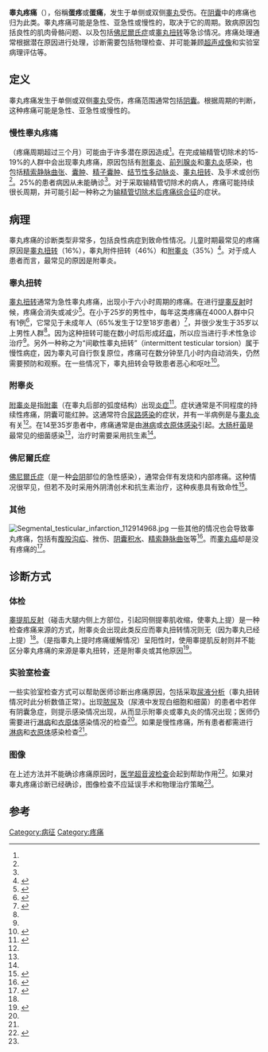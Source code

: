 {{medical}}
{{Infobox Symptom
 | Name           = 睾丸疼痛
 | Image           = Illu testis surface.jpg
 | Caption        = 1 - 6: [[附睾|附睾]] 7: [[输精管|输精管]]
 | DiseasesDB      = 
 | ICD10          = 
 | ICD9            = 
 | ICDO            = 
 | OMIM           = 
 |  MedlinePlus    = 003160
 | eMedicineSubj  = 
 |  eMedicineTopic = 
 | eMedicine_mult = 
 | MeshID          = 
}}
'''睾丸疼痛'''（{{lang-en|Testicular pain, scrotal pain}}），俗稱'''蛋疼'''或'''蛋痛'''，发生于单侧或双侧[[睾丸|睾丸]]受伤。在[[阴囊|阴囊]]中的疼痛也归为此类。睾丸疼痛可能是急性、亚急性或慢性的，取决于它的周期。致病原因包括良性的肌肉骨骼问题、以及包括[[佛尼爾氏症|佛尼爾氏症]]或[[睾丸扭转|睾丸扭转]]等急诊情况。疼痛处理通常根据潜在原因进行处理，诊断需要包括物理检查、并可能兼顾[[超声成像|超声成像]]和实验室病理评估等。

==定义==
睾丸疼痛发生于单侧或双侧[[睾丸|睾丸]]受伤，疼痛范围通常包括[[阴囊|阴囊]]。根据周期的判断，这种疼痛可能是急性、亚急性或慢性的。

===慢性睾丸疼痛===
{{link-en|慢性睾丸疼痛|Chronic scrotal pain}}（疼痛周期超过三个月）可能由于许多潜在原因造成<ref name=PC2010/>。在完成输精管切除术的15-19%的人群中会出现睾丸疼痛，原因包括有[[附睾炎|附睾炎]]、[[前列腺炎|前列腺炎]]和[[睾丸炎|睾丸炎]]感染，也包括[[精索静脉曲张|精索静脉曲张]]、[[囊肿|囊肿]]、[[精子囊肿|精子囊肿]]、[[结节性多动脉炎|结节性多动脉炎]]、[[睾丸扭转|睾丸扭转]]、及手术或创伤<ref name=PC2010/>。25%的患者病因从未能确诊<ref name=PC2010/>。对于采取输精管切除术的病人，疼痛可能持续很长周期，并可能引起一种称之为[[输精管切除术后疼痛综合征|输精管切除术后疼痛综合征]]的症状。

==病理==
睾丸疼痛的诊断类型非常多，包括良性病症到致命性情况。儿童时期最常见的疼痛原因是[[睾丸扭转|睾丸扭转]]（16%），睾丸附件扭转（46%）和[[附睾炎|附睾炎]]（35%）<ref>{{cite journal |author=Lewis AG, Bukowski TP, Jarvis PD, Wacksman J, Sheldon CA |title=Evaluation of acute scrotum in the emergency department |journal=J. Pediatr. Surg. |volume=30 |issue=2 |pages=277–81; discussion 281–2 |date=February 1995 |pmid=7738751 |doi=10.1016/0022-3468(95)90574-X |url=}}</ref>。对于成人患者而言，最常见的原因是附睾炎。

===睾丸扭转===
[[睾丸扭转|睾丸扭转]]通常为急性睾丸疼痛，出现小于六小时周期的疼痛。在进行[[提睾反射|提睾反射]]时候，疼痛会消失或减少<ref>{{cite journal |author=Karmazyn B, Steinberg R, Kornreich L, ''et al.'' |title=Clinical and sonographic criteria of acute scrotum in children: a retrospective study of 172 boys |journal=Pediatr Radiol |volume=35 |issue=3 |pages=302–10 |date=March 2005 |pmid=15503003 |doi=10.1007/s00247-004-1347-9 |url=}}</ref>。在小于25岁的男性中，每年这类疼痛在4000人群中只有1例<ref name=PC2010>{{cite journal |author=Wampler SM, Llanes M |title=Common scrotal and testicular problems |journal=Prim. Care |volume=37 |issue=3 |pages=613–26, x |date=September 2010 |pmid=20705202 |doi=10.1016/j.pop.2010.04.009 |url=}}</ref>，它常见于未成年人（65%发生于12至18岁患者）<ref>{{cite journal |author=Edelsberg JS, Surh YS |title=The acute scrotum |journal=Emerg. Med. Clin. North Am. |volume=6 |issue=3 |pages=521–46 |date=August 1988 |pmid=3292226 |doi= |url=https://archive.org/details/sim_emergency-medicine-clinics-of-north-america_1988-08_6_3/page/521}}</ref>，并很少发生于35岁以上男性人群<ref name=AMP09/>。因为这种扭转可能在数小时后形成[[坏疽|坏疽]]，所以应当进行手术性急诊治疗<ref name=AMP09/>。另外一种称之为“间歇性睾丸扭转”（intermittent testicular torsion）属于慢性病症，因为睾丸可自行恢复原位，疼痛可在数分钟至几小时内自动消失，仍然需要预防和观察。在一些情况下，睾丸扭转会导致患者恶心和呕吐<ref>{{Cite book
|title=Genitourinary pain and inflammation: diagnosis and management
|last=Uribe
|first=Juan F.
|authorlink=
|last2=
|first2=
|edition=
|volume=
|year=2008
|origyear=
|page=150
|pages=
|publisher=Humana
|place=Totowa, New Jersey
|url=http://books.google.com/?id=SFhIAEdMs9IC&pg=PA149&dq=cremaster+spasm#v=onepage&q=cremaster%20spasm&f=false
|accessdate=
|isbn=978-1-58829-816-4
|oclc=
|editor2-last=Potts
|editor2-first=Jeannette M.
}}</ref>。

===附睾炎===
[[附睾炎|附睾炎]]是指[[附睾|附睾]]（在睾丸后部的弧度结构）出现[[炎症|炎症]]<ref name=AMP09>{{cite journal |author=Trojian TH, Lishnak TS, Heiman D |title=Epididymitis and orchitis: an overview |journal=Am Fam Physician |volume=79 |issue=7 |pages=583–7 |date=April 2009 |pmid=19378875 |doi= |url=}}</ref>。症状通常是不同程度的持续性疼痛，阴囊可能红肿。这通常符合[[尿路感染|尿路感染]]的症状，并有一半病例是与[[睾丸炎|睾丸炎]]有关<ref name=AMP09/>。在14至35岁患者中，疼痛通常是由[[淋病|淋病]]或[[衣原体感染|衣原体感染]]引起。[[大肠杆菌|大肠杆菌]]是最常见的细菌感染<ref name=AMP09/>，治疗时需要采用抗生素<ref name=AMP09/>。

===佛尼爾氏症===
[[佛尼爾氏症|佛尼爾氏症]]（是一种[[会阴|会阴]]部位的急性感染），通常会伴有发烧和内部疼痛。这种情况很罕见，但若不及时采用外阴清创术和抗生素治疗，这种疾患具有致命性<ref>{{cite journal |author=Burch DM, Barreiro TJ, Vanek VW |title=Fournier's gangrene: be alert for this medical emergency |journal=JAAPA |volume=20 |issue=11 |pages=44–7 |date=November 2007 |pmid=18035764 |doi=10.1097/01720610-200711000-00020 |url=http://media.haymarketmedia.com/Documents/2/fournier1107_1568.pdf |deadurl=yes |archiveurl=https://web.archive.org/web/20091007042739/http://media.haymarketmedia.com/Documents/2/fournier1107_1568.pdf |archivedate=2009-10-07 }}</ref>。

===其他===
[[File:Segmental_testicular_infarction_112914968.jpg|thumb]]
一些其他的情况也会导致睾丸疼痛，包括有[[腹股沟疝|腹股沟疝]]、挫伤、[[阴囊积水|阴囊积水]]、[[精索静脉曲张|精索静脉曲张]]等<ref>{{cite journal |author=Chalett JM, Nerenberg LT |title="Blue balls": A diagnostic consideration in testiculoscrotal pain in young adults: A case report and discussion |journal=Pediatrics |volume=106 |issue=4 |pages=843 |date=October 2000 |pmid=11015532 |doi= 10.1542/peds.106.4.843|url=https://archive.org/details/sim_pediatrics_2000-10_106_4/page/843}}</ref>。而[[睾丸癌|睾丸癌]]却是没有疼痛的<ref>{{cite web |url=http://www.nlm.nih.gov/medlineplus/ency/article/003160.htm |title=Testicle pain: MedlinePlus Medical Encyclopedia |work=National Institute of Health |accessdate= |archive-date=2016-07-05 |archive-url=https://web.archive.org/web/20160705043927/https://www.nlm.nih.gov/medlineplus/ency/article/003160.htm |dead-url=no }}</ref>。

==诊断方式==
===体检===
[[睾提肌反射|睾提肌反射]]（碰击大腿内侧上方部位，引起同侧提睾肌收缩，使睾丸上提）是一种检查疼痛来源的方式，附睾炎会出现此类反应而睾丸扭转情况则无（因为睾丸已经上提）<ref name=AMP09/>。{{link-en|普雷恩征|Prehn's sign}}（是指睾丸上提时疼痛缓解情况）呈阳性时，使用睾提肌反射则并不能区分睾丸疼痛的来源是睾丸扭转，还是附睾炎或其他原因<ref>{{cite journal |author=Lavallee ME, Cash J |title=Testicular torsion: evaluation and management |journal=Curr Sports Med Rep |volume=4 |issue=2 |pages=102–4 |date=April 2005 |pmid=15763047 |doi= 10.1097/01.CSMR.0000306081.13064.a2|url=}}</ref>。

===实验室检查===
一些实验室检查方式可以帮助医师诊断出疼痛原因，包括采取[[尿液分析|尿液分析]]（睾丸扭转情况时此分析数值正常）。出现[[脓尿|脓尿]]及{{link-en|细菌尿|bacteriuria}}（尿液中发现白细胞和细菌）的患者中若伴有阴囊急症，则提示感染情况出现，从而显示附睾炎或睾丸炎的情况出现；医师仍需要进行[[淋病|淋病]]和[[衣原体|衣原体]]感染情况的检查<ref name=AMP09/>。如果是慢性疼痛，所有患者都需进行[[淋病|淋病]]和[[衣原体|衣原体]]感染检查<ref name=PC2010/>。

===图像===
在上述方法并不能确诊疼痛原因时，[[医学超音波检查|医学超音波检查]]会起到帮助作用<ref name=Galejs>{{cite journal |author=Galejs LE |title=Diagnosis and treatment of the acute scrotum |journal=American Family Physician |volume=59 |issue=4 |pages=817–24 |date=February 1999 |pmid=10068706 |doi= |url=http://www.aafp.org/afp/990215ap/817.html |access-date=2014-03-01 |archive-date=2011-06-06 |archive-url=https://web.archive.org/web/20110606042106/http://www.aafp.org/afp/990215ap/817.html |dead-url=no }}</ref>。如果对睾丸疼痛诊断已经确诊，图像检查不应延误手术和物理治疗策略<ref name=AMP09/>。

== 参考 ==
{{reflist|2}}
{{生殖系统症状及标志}}
{{DEFAULTSORT:Testicular Pain}}

[[Category:病征|Category:病征]]
[[Category:疼痛|Category:疼痛]]